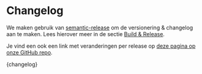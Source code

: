 
<Meta title="Basis/Changelog"/>

# Changelog

We maken gebruik van [semantic-release](https://github.com/semantic-release/semantic-release) om de versionering & changelog aan te maken.
Lees hierover meer in de sectie [Build & Release](?path=/story/ontwikkeling-build-release--page).

Je vind een ook een link met veranderingen per release op [deze pagina op onze GitHub repo](https://github.com/milieuinfo/uigov-web-components/releases).

<Description>
    {changelog}
</Description>

